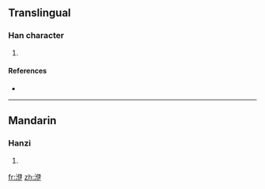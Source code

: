 ==Translingual==

===Han character===
{{Han char|rn=85|rad=水|as=06|sn=9|four=3715<sub>7</sub>|canj=水人尸大 (EOSK)}}

# {{defn|Han|sort=水06}}

====References====
* {{Han ref|kx=0621.050|dkj=17392|dj=1017.040|hdz=31610.060|uh=6D22|ud=27938|bh=CFAB|bd=53163}}

----

==Mandarin==

===Hanzi===
{{cmn-hanzi|pin=[[yī]] ([[yi1]])|wg=i<sup>1</sup>}}

# {{defn|Mandarin}}

[[fr:洢]]
[[zh:洢]]